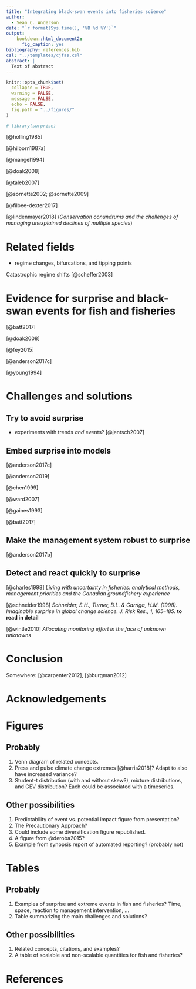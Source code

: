 ```yaml
---
title: "Integrating black-swan events into fisheries science"
author:
  - Sean C. Anderson
date: "`r format(Sys.time(), '%B %d %Y')`"
output:
    bookdown::html_document2:
      fig_caption: yes
bibliography: references.bib
csl: "../templates/cjfas.csl"
abstract: |
  Text of abstract
---
```


```r
knitr::opts_chunk$set(
  collapse = TRUE,
  warning = FALSE,
  message = FALSE,
  echo = FALSE,
  fig.path = "../figures/"
)

# library(surprise)
```

[@holling1985]

[@hilborn1987a]

[@mangel1994]

[@doak2008]

[@taleb2007]

[@sornette2002; @sornette2009]

[@filbee-dexter2017]

[@lindenmayer2018] (*Conservation conundrums and the challenges of managing unexplained declines of multiple species*)

# Related fields

- regime changes, bifurcations, and tipping points

Catastrophic regime shifts [@scheffer2003]

# Evidence for surprise and black-swan events for fish and fisheries

[@batt2017]

[@doak2008]

[@fey2015]

[@anderson2017c]

[@young1994]

# Challenges and solutions

## Try to avoid surprise

- experiments with trends *and* events? [@jentsch2007]

## Embed surprise into models

[@anderson2017c]

[@anderson2019]

[@chen1999]

[@ward2007]

[@gaines1993]

[@batt2017]

## Make the management system robust to surprise

[@anderson2017b]

## Detect and react quickly to surprise

[@charles1998] *Living with uncertainty in fisheries: analytical methods, management priorities and the Canadian groundfishery experience*

[@schneider1998] *Schneider, S.H., Turner, B.L. & Garriga, H.M. (1998). Imaginable surprise in global change science. J. Risk Res., 1, 165–185.* **to read in detail**

[@wintle2010] *Allocating monitoring effort in the face of unknown unknowns*

# Conclusion

Somewhere: [@carpenter2012], [@burgman2012]

# Acknowledgements

\newpage

# Figures

## Probably

1. Venn diagram of related concepts.
1. Press and pulse climate change extremes [@harris2018]?
   Adapt to also have increased variance?
1. Student-t distribution (with and without skew?), mixture distributions, and
   GEV distribution? Each could be associated with a timeseries.

## Other possibilities

1. Predictability of event vs. potential impact figure from presentation?
1. The Precautionary Approach?
1. Could include some diversification figure republished.
1. A figure from @deroba2015?
1. Example from synopsis report of automated reporting? (probably not)

# Tables

## Probably

1. Examples of surprise and extreme events in fish and fisheries? Time, space,
   reaction to management intervention, ...
1. Table summarizing the main challenges and solutions?

## Other possibilities

1. Related concepts, citations, and examples?
1. A table of scalable and non-scalable quantities for fish and fisheries?

\newpage

# References

